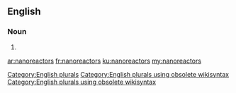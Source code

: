 ==English==

===Noun===
{{head|en}}

# {{plural of|nanoreactor}}

[[Category:English plurals]][[Category:English plurals using obsolete wikisyntax]][[Category:English plurals using obsolete wikisyntax]]

[[ar:nanoreactors]]
[[fr:nanoreactors]]
[[ku:nanoreactors]]
[[my:nanoreactors]]